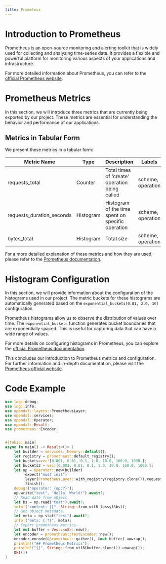 ```yaml
---
title: Prometeus
---
```


# Introduction to Prometheus

Prometheus is an open-source monitoring and alerting toolkit that is widely used for collecting and analyzing time-series data. It provides a flexible and powerful platform for monitoring various aspects of your applications and infrastructure.

For more detailed information about Prometheus, you can refer to the [official Prometheus website](https://prometheus.io/).

# Prometheus Metrics

In this section, we will introduce three metrics that are currently being exported by our project. These metrics are essential for understanding the behavior and performance of our applications.

## Metrics in Tabular Form

We present these metrics in a tabular form:

| Metric Name             | Type     | Description                                       | Labels              |
|-------------------------|----------|---------------------------------------------------|---------------------|
| requests_total          | Counter  | Total times of 'create' operation being called   | scheme, operation   |
| requests_duration_seconds | Histogram | Histogram of the time spent on specific operation | scheme, operation   |
| bytes_total             | Histogram | Total size                                        | scheme, operation   |

For a more detailed explanation of these metrics and how they are used, please refer to the [Prometheus documentation](https://prometheus.io/docs/introduction/overview/).

# Histogram Configuration

In this section, we will provide information about the configuration of the histograms used in our project. The metric buckets for these histograms are automatically generated based on the `exponential_buckets(0.01, 2.0, 16)` configuration.

Prometheus histograms allow us to observe the distribution of values over time. The `exponential_buckets` function generates bucket boundaries that are exponentially spaced. This is useful for capturing data that can have a wide range of values.

For more details on configuring histograms in Prometheus, you can explore the [official Prometheus documentation](https://prometheus.io/docs/practices/histograms/).

This concludes our introduction to Prometheus metrics and configuration. For further information and in-depth documentation, please visit the [Prometheus official website](https://prometheus.io/).

# Code Example

```rust
use log::debug;
use log::info;
use opendal::layers::PrometheusLayer;
use opendal::services;
use opendal::Operator;
use opendal::Result;
use prometheus::Encoder;


#[tokio::main]
async fn main() -> Result<()> {
    let builder = services::Memory::default();
    let registry = prometheus::default_registry();
    let buckets=vec![0.001, 0.01, 0.1, 1.0, 10.0, 100.0, 1000.];
    let buckets2 = vec![0.001, 0.01, 0.1, 1.0, 10.0, 100.0, 1000.];
    let op = Operator::new(builder)
        .expect("must init")
        .layer(PrometheusLayer::with_registry(registry.clone()).requests_duration_seconds_buckets(buckets).bytes_total_buckets(buckets2))
        .finish();
    debug!("operator: {op:?}");
    op.write("test", "Hello, World!").await?;
    // Read data from object.
    let bs = op.read("test").await?;
    info!("content: {}", String::from_utf8_lossy(&bs));
    // Get object metadata.
    let meta = op.stat("test").await?;
    info!("meta: {:?}", meta);
    // Export prometheus metrics.
    let mut buffer = Vec::<u8>::new();
    let encoder = prometheus::TextEncoder::new();
    encoder.encode(&prometheus::gather(), &mut buffer).unwrap();
    println!("## Prometheus Metrics");
    println!("{}", String::from_utf8(buffer.clone()).unwrap());
    Ok(())
}
```